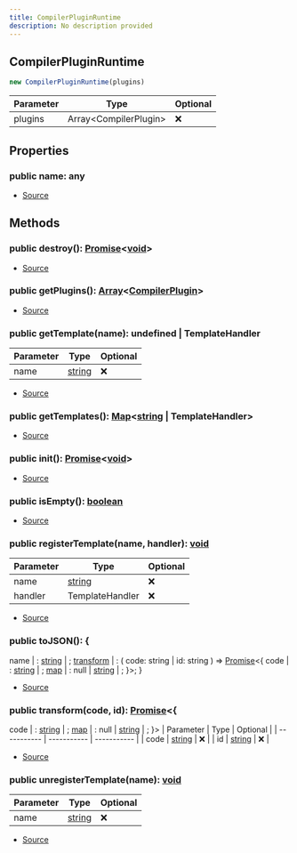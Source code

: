 ```yaml
---
title: CompilerPluginRuntime
description: No description provided
---
```



## CompilerPluginRuntime


```typescript
new CompilerPluginRuntime(plugins)
```
| Parameter | Type | Optional |
| ----------- | ----------- | ----------- |
| plugins | Array\<CompilerPlugin> | ❌ |


## Properties
### public name: any
- [Source](https://github.com/underctrl-io/commandkit/blob/98b939d6fdf8beaae597b4dc0351a139da52ee8d/packages/commandkit/src/plugins/plugin-runtime/CompilerPluginRuntime.ts#L25)

## Methods
### public destroy(): [Promise](https://developer.mozilla.org/en-US/docs/Web/JavaScript/Reference/Global_Objects/Promise)\<[void](https://developer.mozilla.org/en-US/docs/Web/JavaScript/Reference/Global_Objects/undefined)>
- [Source](https://github.com/underctrl-io/commandkit/blob/98b939d6fdf8beaae597b4dc0351a139da52ee8d/packages/commandkit/src/plugins/plugin-runtime/CompilerPluginRuntime.ts#L151)
### public getPlugins(): [Array](https://developer.mozilla.org/en-US/docs/Web/JavaScript/Reference/Global_Objects/Array)\<[CompilerPlugin](/docs/api-reference/classes/CompilerPlugin)>
- [Source](https://github.com/underctrl-io/commandkit/blob/98b939d6fdf8beaae597b4dc0351a139da52ee8d/packages/commandkit/src/plugins/plugin-runtime/CompilerPluginRuntime.ts#L32)
### public getTemplate(name): undefined | TemplateHandler
| Parameter | Type | Optional |
| ----------- | ----------- | ----------- |
| name | [string](https://developer.mozilla.org/en-US/docs/Web/JavaScript/Reference/Global_Objects/String) | ❌ |


- [Source](https://github.com/underctrl-io/commandkit/blob/98b939d6fdf8beaae597b4dc0351a139da52ee8d/packages/commandkit/src/plugins/plugin-runtime/CompilerPluginRuntime.ts#L79)
### public getTemplates(): [Map](https://developer.mozilla.org/en-US/docs/Web/JavaScript/Reference/Global_Objects/Map)\<[string](https://developer.mozilla.org/en-US/docs/Web/JavaScript/Reference/Global_Objects/String) | TemplateHandler>
- [Source](https://github.com/underctrl-io/commandkit/blob/98b939d6fdf8beaae597b4dc0351a139da52ee8d/packages/commandkit/src/plugins/plugin-runtime/CompilerPluginRuntime.ts#L83)
### public init(): [Promise](https://developer.mozilla.org/en-US/docs/Web/JavaScript/Reference/Global_Objects/Promise)\<[void](https://developer.mozilla.org/en-US/docs/Web/JavaScript/Reference/Global_Objects/undefined)>
- [Source](https://github.com/underctrl-io/commandkit/blob/98b939d6fdf8beaae597b4dc0351a139da52ee8d/packages/commandkit/src/plugins/plugin-runtime/CompilerPluginRuntime.ts#L127)
### public isEmpty(): [boolean](https://developer.mozilla.org/en-US/docs/Web/JavaScript/Reference/Global_Objects/Boolean)
- [Source](https://github.com/underctrl-io/commandkit/blob/98b939d6fdf8beaae597b4dc0351a139da52ee8d/packages/commandkit/src/plugins/plugin-runtime/CompilerPluginRuntime.ts#L36)
### public registerTemplate(name, handler): [void](https://developer.mozilla.org/en-US/docs/Web/JavaScript/Reference/Global_Objects/undefined)
| Parameter | Type | Optional |
| ----------- | ----------- | ----------- |
| name | [string](https://developer.mozilla.org/en-US/docs/Web/JavaScript/Reference/Global_Objects/String) | ❌ |
| handler | TemplateHandler | ❌ |


- [Source](https://github.com/underctrl-io/commandkit/blob/98b939d6fdf8beaae597b4dc0351a139da52ee8d/packages/commandkit/src/plugins/plugin-runtime/CompilerPluginRuntime.ts#L40)
### public toJSON(): \{
  name | : [string](https://developer.mozilla.org/en-US/docs/Web/JavaScript/Reference/Global_Objects/String) | ;
  [transform](https://nodejs.org/dist/latest/docs/api/stream.html#stream_class_stream_transform) | : (
  code: string | id: string
) => [Promise](https://developer.mozilla.org/en-US/docs/Web/JavaScript/Reference/Global_Objects/Promise)\<\{
  code | : [string](https://developer.mozilla.org/en-US/docs/Web/JavaScript/Reference/Global_Objects/String) | ;
  [map](https://developer.mozilla.org/en-US/docs/Web/JavaScript/Reference/Global_Objects/Map) | : null | [string](https://developer.mozilla.org/en-US/docs/Web/JavaScript/Reference/Global_Objects/String) | ;
}>;
}
- [Source](https://github.com/underctrl-io/commandkit/blob/98b939d6fdf8beaae597b4dc0351a139da52ee8d/packages/commandkit/src/plugins/plugin-runtime/CompilerPluginRuntime.ts#L175)
### public transform(code, id): [Promise](https://developer.mozilla.org/en-US/docs/Web/JavaScript/Reference/Global_Objects/Promise)\<\{
  code | : [string](https://developer.mozilla.org/en-US/docs/Web/JavaScript/Reference/Global_Objects/String) | ;
  [map](https://developer.mozilla.org/en-US/docs/Web/JavaScript/Reference/Global_Objects/Map) | : null | [string](https://developer.mozilla.org/en-US/docs/Web/JavaScript/Reference/Global_Objects/String) | ;
}>
| Parameter | Type | Optional |
| ----------- | ----------- | ----------- |
| code | [string](https://developer.mozilla.org/en-US/docs/Web/JavaScript/Reference/Global_Objects/String) | ❌ |
| id | [string](https://developer.mozilla.org/en-US/docs/Web/JavaScript/Reference/Global_Objects/String) | ❌ |


- [Source](https://github.com/underctrl-io/commandkit/blob/98b939d6fdf8beaae597b4dc0351a139da52ee8d/packages/commandkit/src/plugins/plugin-runtime/CompilerPluginRuntime.ts#L92)
### public unregisterTemplate(name): [void](https://developer.mozilla.org/en-US/docs/Web/JavaScript/Reference/Global_Objects/undefined)
| Parameter | Type | Optional |
| ----------- | ----------- | ----------- |
| name | [string](https://developer.mozilla.org/en-US/docs/Web/JavaScript/Reference/Global_Objects/String) | ❌ |


- [Source](https://github.com/underctrl-io/commandkit/blob/98b939d6fdf8beaae597b4dc0351a139da52ee8d/packages/commandkit/src/plugins/plugin-runtime/CompilerPluginRuntime.ts#L56)